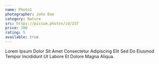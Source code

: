 ```yaml
---
name: Photo1
photographer: John Doe
category: Nature
src: https://picsum.photos/id/237
price: 100
rating: 5
available: true
---
```

Lorem Ipsum Dolor Sit Amet Consectetur Adipiscing Elit Sed Do Eiusmod Tempor Incididunt Ut Labore Et Dolore Magna Aliqua. 